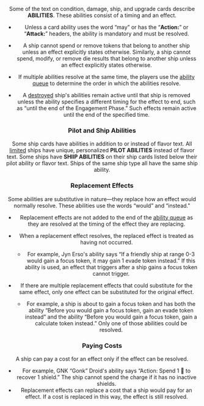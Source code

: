 <Header title="ABILITIES" version="1.4.4"/>

Some of the text on condition, damage, ship, and upgrade cards describe
**ABILITIES**. These abilities consist of a timing and an effect.

- Unless a card ability uses the word “may” or has the “**Action:**” or
“**Attack:**” headers, the ability is mandatory and must be resolved.

- A ship cannot spend or remove tokens that belong to another ship unless
an effect explicitly states otherwise. Similarly, a ship cannot spend,
modify, or remove die results that belong to another ship unless an effect
explicitly states otherwise.

- If multiple abilities resolve at the same time, the players use the [ability
queue](/article/4) to determine the order in which the abilities resolve.

- A [destroyed](/article/Destroying_Ships) ship's abilities remain active until that ship is removed unless
the ability specifies a different timing for the effect to end, such as “until
the end of the Engagement Phase.” Such effects remain active until the
end of the specified time.

### Pilot and Ship Abilities

Some ship cards have abilities in addition to or instead of flavor text. All
[limited](/article/Limited) ships have unique, personalized **PILOT ABILITIES** instead of flavor text.
Some ships have **SHIIP ABILITIES** on their ship cards listed below their pilot
ability or flavor text. Ships of the same ship type all have the same ship ability.

<ImgCenter src="/images/ship_abilites.webp" alt="Ship Abilites"/>

### Replacement Effects

Some abilities are substitutive in nature—they replace how an effect would
normally resolve. These abilities use the words “would” and “instead."

- Replacement effects are not added to the end of the [ability queue](/article/Ability_Queue) as they
are resolved at the timing of the effect they are replacing.

- When a replacement effect resolves, the replaced effect is treated as
having not occurred.
    - For example, Jyn Erso's ability says “If a friendly ship at range 0-3
would gain a focus token, it may gain 1 evade token instead.” If this
ability is used, an effect that triggers after a ship gains a focus token
cannot trigger.
- If there are multiple replacement effects that could substitute for the
same effect, only one effect can be substituted for the original effect.
    -  For example, a ship is about to gain a focus token and has both the
ability “Before you would gain a focus token, gain an evade token
instead” and the ability “Before you would gain a focus token, gain a
calculate token instead.” Only one of those abilities could be resolved.

### Paying Costs

A ship can pay a cost for an effect only if the effect can be resolved.

- For example, GNK “Gonk” Droid's ability says “Action: Spend 1 󲈮 to
recover 1 shield.” The ship cannot spend the charge if it has no inactive
shields.
- Replacement effects can replace a cost that a ship would pay for an
effect. If a cost is replaced in this way, the effect is still resolved.
